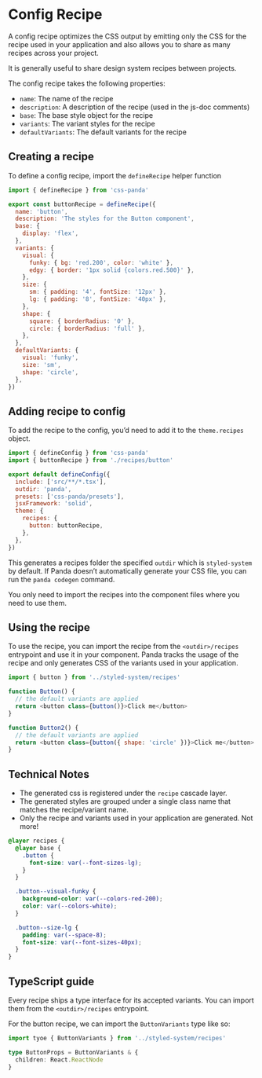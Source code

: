 # Config Recipe

A config recipe optimizes the CSS output by emitting only the CSS for the recipe used in your application and also
allows you to share as many recipes across your project.

It is generally useful to share design system recipes between projects.

The config recipe takes the following properties:

- `name`: The name of the recipe
- `description`: A description of the recipe (used in the js-doc comments)
- `base`: The base style object for the recipe
- `variants`: The variant styles for the recipe
- `defaultVariants`: The default variants for the recipe

## Creating a recipe

To define a config recipe, import the `defineRecipe` helper function

```jsx
import { defineRecipe } from 'css-panda'

export const buttonRecipe = defineRecipe({
  name: 'button',
  description: 'The styles for the Button component',
  base: {
    display: 'flex',
  },
  variants: {
    visual: {
      funky: { bg: 'red.200', color: 'white' },
      edgy: { border: '1px solid {colors.red.500}' },
    },
    size: {
      sm: { padding: '4', fontSize: '12px' },
      lg: { padding: '8', fontSize: '40px' },
    },
    shape: {
      square: { borderRadius: '0' },
      circle: { borderRadius: 'full' },
    },
  },
  defaultVariants: {
    visual: 'funky',
    size: 'sm',
    shape: 'circle',
  },
})
```

## Adding recipe to config

To add the recipe to the config, you’d need to add it to the `theme.recipes` object.

```jsx
import { defineConfig } from 'css-panda'
import { buttonRecipe } from './recipes/button'

export default defineConfig({
  include: ['src/**/*.tsx'],
  outdir: 'panda',
  presets: ['css-panda/presets'],
  jsxFramework: 'solid',
  theme: {
    recipes: {
      button: buttonRecipe,
    },
  },
})
```

This generates a recipes folder the specified `outdir` which is `styled-system` by default. If Panda doesn’t
automatically generate your CSS file, you can run the `panda codegen` command.

You only need to import the recipes into the component files where you need to use them.

## Using the recipe

To use the recipe, you can import the recipe from the `<outdir>/recipes` entrypoint and use it in your component. Panda
tracks the usage of the recipe and only generates CSS of the variants used in your application.

```js
import { button } from '../styled-system/recipes'

function Button() {
  // the default variants are applied
  return <button class={button()}>Click me</button>
}

function Button2() {
  // the default variants are applied
  return <button class={button({ shape: 'circle' })}>Click me</button>
}
```

## Technical Notes

- The generated css is registered under the `recipe` cascade layer.
- The generated styles are grouped under a single class name that matches the recipe/variant name.
- Only the recipe and variants used in your application are generated. Not more!

```css
@layer recipes {
  @layer base {
    .button {
      font-size: var(--font-sizes-lg);
    }
  }

  .button--visual-funky {
    background-color: var(--colors-red-200);
    color: var(--colors-white);
  }

  .button--size-lg {
    padding: var(--space-8);
    font-size: var(--font-sizes-40px);
  }
}
```

## TypeScript guide

Every recipe ships a type interface for its accepted variants. You can import them from the `<outdir>/recipes`
entrypoint.

For the button recipe, we can import the `ButtonVariants` type like so:

```ts
import tyoe { ButtonVariants } from '../styled-system/recipes'

type ButtonProps = ButtonVariants & {
  children: React.ReactNode
}
```
